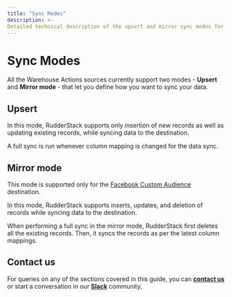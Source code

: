 ```yaml
---
title: "Sync Modes"
description: >- 
Detailed technical description of the upsert and mirror sync modes for the Warehouse Actions sources.
---
```


# Sync Modes

All the Warehouse Actions sources currently support two modes - **Upsert** and **Mirror mode** - that let you define how you want to sync your data.

## Upsert

In this mode, RudderStack supports only insertion of new records as well as updating existing records, while syncing data to the destination.

<div class="infoBlock">

A full sync is run whenever column mapping is changed for the data sync.
</div>

## Mirror mode

<div class="infoBlock">

This mode is supported only for the <a href="https://www.rudderstack.com/docs/destinations/advertising/fb-custom-audience/">Facebook Custom Audience</a> destination.
</div>

In this mode, RudderStack supports inserts, updates, and deletion of records while syncing data to the destination.

<div class="infoBlock">

When performing a full sync in the mirror mode, RudderStack first deletes all the existing records. Then, it syncs the records as per the latest column mappings.
</div>

## Contact us

For queries on any of the sections covered in this guide, you can [**contact us**](mailto:%20docs@rudderstack.com) or start a conversation in our [**Slack**](https://rudderstack.com/join-rudderstack-slack-community) community.
